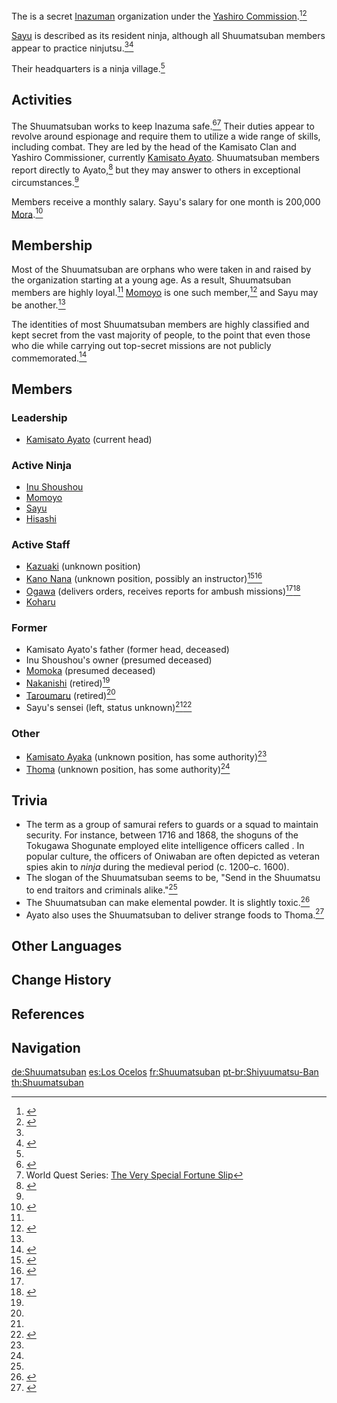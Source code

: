 {{Faction Infobox
|image        = 
|affiliation  = 
* [[Kamisato Clan]]
* [[Yashiro Commission]]
|region       = Inazuma
|area         = 
}}
The {{Lang|'''Shuumatsuban'''|ja=終末番|ja_rm=Shuumatsu-ban}} is a secret [[Inazuma]]n organization under the [[Yashiro Commission]].<ref name="proof of guilt">{{Ref/Quest|Proof of Guilt}}</ref><ref name="sayu char details">{{Ref/CS|Sayu|Character Details}}</ref>

[[Sayu]] is described as its resident ninja, although all Shuumatsuban members appear to practice ninjutsu.<ref name="proof of guilt" /><ref name="Nakanishi">{{Ref/NPC|Nakanishi}}</ref>

Their headquarters is a ninja village.<ref name="Nakanishi" />

==Activities==
The Shuumatsuban works to keep Inazuma safe.<ref>{{Ref/HEO|Gendou Ringo's Strange Fortune Slips}}</ref><ref name="SlipSeries">World Quest Series: [[The Very Special Fortune Slip]]</ref> Their duties appear to revolve around espionage and require them to utilize a wide range of skills, including combat. They are led by the head of the Kamisato Clan and Yashiro Commissioner, currently [[Kamisato Ayato]]. Shuumatsuban members report directly to Ayato,<ref name="ayato vo">{{Ref/VO|Kamisato Ayato|More About Kamisato Ayato: IV}}</ref> but they may answer to others in exceptional circumstances.<ref name="ninken by the shore" />

Members receive a monthly salary. Sayu's salary for one month is 200,000 [[Mora]].<ref>{{Ref/Quest|Buyer's Guide to the Statue of Her Excellency, the Almighty Narukami Ogosho, God of Thunder}}</ref>

==Membership==
Most of the Shuumatsuban are orphans who were taken in and raised by the organization starting at a young age. As a result, Shuumatsuban members are highly loyal.<ref name="ayato vo" /> [[Momoyo]] is one such member,<ref>{{Ref/Quest|Where the Dandelions Find Rest}}</ref> and Sayu may be another.<ref name="sayu char details" />

The identities of most Shuumatsuban members are highly classified and kept secret from the vast majority of people, to the point that even those who die while carrying out top-secret missions are not publicly commemorated.<ref name="ninken by the shore">{{Ref/Quest|Ninken by the Shore}}</ref>

==Members==
===Leadership===
* [[Kamisato Ayato]] (current head)

===Active Ninja===
* [[Inu Shoushou]]
* [[Momoyo]]
* [[Sayu]]
* [[Hisashi]]

===Active Staff===
* [[Kazuaki]] (unknown position)
* [[Kano Nana]] (unknown position, possibly an instructor)<ref name="sayu hangout beginning">{{Ref/Quest|A Mysterious Order}}</ref><ref>{{Ref/Quest|Sleep Alone Can't Wait}}</ref>
* [[Ogawa]] (delivers orders, receives reports for ambush missions)<ref name="sayu hangout beginning" /><ref name="sayu hangout suspicions">{{Ref/Quest|Shuumatsuban Suspicions}}</ref>
* [[Koharu]]

===Former===
* Kamisato Ayato's father (former head, deceased)
* Inu Shoushou's owner (presumed deceased)
* [[Momoka]] (presumed deceased)
* [[Nakanishi]] (retired)<ref name="Nakanishi" />
* [[Taroumaru]] (retired)<ref name="Nakanishi" />
* Sayu's sensei (left, status unknown)<ref name="sayu hangout suspicions" /><ref>{{Ref/CS|Sayu|5}}</ref>

===Other===
* [[Kamisato Ayaka]] (unknown position, has some authority)<ref name="sayu hangout suspicions" />
* [[Thoma]] (unknown position, has some authority)<ref name="ninken by the shore" />

==Trivia==
* The term {{Lang|''ban''|ja=番}} as a group of samurai refers to guards or a squad to maintain security. For instance, between 1716 and 1868, the shoguns of the Tokugawa Shogunate employed elite intelligence officers called {{Lang|{{w|Oniwaban}}|ja=御庭番|ja_tl=His Excellency's Garden Guard}}. In popular culture, the officers of Oniwaban are often depicted as veteran spies akin to ''ninja'' during the medieval period (c. 1200–c. 1600).
* The slogan of the Shuumatsuban seems to be, "Send in the Shuumatsu to end traitors and criminals alike."<ref name="SlipSeries" />
* The Shuumatsuban can make elemental powder. It is slightly toxic.<ref>{{Ref/Quest|Shuumatsuban Operations}}</ref>
* Ayato also uses the Shuumatsuban to deliver strange foods to Thoma.<ref>{{Ref/Quest|New Shoots from Old Branches}}</ref>

==Other Languages==
{{Other Languages
|en       = Shuumatsuban
|zhs      = 终末番
|zhs_rm   = Zhōngmò-fān
|zht      = 終末番
|zht_rm   = Zhōngmò-fān
|zh_tl    = End Squad{{Sino|zh|ja}}
|ja       = {{Rubi|終|しゅう|末|まつ|番|ばん}}
|ja_rm    = Shuumatsu-ban<ref>{{Ref/VO|Sayu|初めまして…|ja}}</ref>
|ja_tl    = End Squad
|ko       = {{Rubi|종|終|말|末|번|番|대|隊}}
|ko_rm    = Jongmal-beondae
|ko_tl    = Shuumatsuban Unit
|es       = Los Ocelos
|es_tl    = The {{w|Eyespot_(mimicry)|Ocelli}}
|fr       = Shuumatsuban
|ru       = Сюмацубан
|th       = Shuumatsuban
|vi       = Shuumatsuban
|de       = Shuumatsuban
|id       = Shuumatsuban
|pt       = Shiyuumatsu-Ban
|tr       = 
|tr_tl    = 
|it       = 
|it_tl    = 
}}

==Change History==
{{Change History|introduced=2.0}}

==References==
{{Reflist|2}}

==Navigation==
{{Faction Navbox|Inazuma}}

[[de:Shuumatsuban]]
[[es:Los Ocelos]]
[[fr:Shuumatsuban]]
[[pt-br:Shiyuumatsu-Ban]]
[[th:Shuumatsuban]]